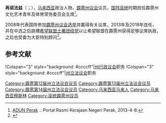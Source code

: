 {{noteTA
|G1=melayu
}}
{{Infobox Officeholder
|honorific-prefix = [[马来西亚封衔|尊敬的]][[拿督|拿督]]<br><!--保留换行-->
|name             = 再诺法兹
|original_name    = Zainol Fadzi bin Paharudin
|honorific-suffix=[[霹雳州议会|州议员]]
|image            = 
|image_wide       = 
|office           = [[File:Flag_of_Perak.svg|border]] 霹雳州文化艺术青年及体育常务委员会主席
|1blankname          = [[霹雳苏丹|苏丹]]
|1namedata          = [[苏丹阿兹兰沙|苏丹阿兹兰沙]]
|2blankname = [[霹雳州务大臣|州务大臣]]
|2namedata    = [[赞比里|赞比里]]
|term_start       = 
|term_end         = 2018年之前
|predecessor      = 
|successor        =
|constituency_AM2 = {{zyx|双溪马立}}
|assembly2      = 霹雳州立法议会
|term_start2      = {{pmd|12a}}
|term_end2       = 
|predecessor2     = 
 |majority2       = 
 |order3            =
|office3          = 
|term_start3       = 
 |term_end3         = 
|predecessor3      = 
 |successor3        = 
|birth_date       = {{bda|1966|7|31}}
|birth_place      = {{MAS}} {{Perak}} [[下霹雳县|下霹雳县]]{{tsl|en|Langkap|冷甲}}
|residence=8, Lot PT.3801, Jln Besar Attaduri, Langkap, Perak
|death_date       = 
|death_place      =
|othername =
|nationality = {{MYS}}
|party            = {{希盟}}<br>{{土团党}}
|otherparty = {{国阵}}<br>{{巫统}}（－2018年）
|sex = 男性
|spouse           = 阿兹丽雅杜·华希达·阿布·峇卡
|children         = 5女
|religion         = [[伊斯兰教|伊斯兰教]]
|profession       = 
|alma_mater       = [[玛拉工艺大学|玛拉工艺大学]]<br>[[马来西亚工艺大学|马来西亚工艺大学]]
}}

'''再诺法兹'''（{{lang-ms|Zainol Fadzi bin Paharudin}}；{{bd|1966年|7月31日}}），[[马来西亚|马来西亚]]政治人物，[[霹雳州|霹雳]][[霹雳州议会|州议会]]{{zyx|双溪马立}}议员，[[国阵|国阵]][[巫统|巫统]]时期担任霹雳州文化艺术青年及体育常务委员会主席<ref>[http://www.perak.gov.my/index.php/kerajaan-negeri/adun-perak ADUN Perak] {{Wayback|url=http://www.perak.gov.my/index.php/kerajaan-negeri/adun-perak |date=20130122011957 }}.: Portal Rasmi Kerajaan Negeri Perak, 2013-4-8:</ref>。

2008年代表国阵参加[[2008年马来西亚大选|霹雳州议会选举]]并赢得有关议席，2013年及2018年连任，并在中选之后跳槽[[希望联盟|希望联盟]][[土著团结党|土著团结党]]以让希望联盟在霹雳州获得足够议席执政，之后也受委为大臣特别顾问<ref>{{Cite web |url=http://www.sinchew.com.my/node/1764275 |title=存档副本 |accessdate=2018-06-20 |archive-date=2018-06-20 |archive-url=https://web.archive.org/web/20180620231947/http://www.sinchew.com.my/node/1764275 |dead-url=no }}</ref>。

==参考文献==
{{Portal|马来西亚}}
{{reflist}}

{{start box}}
!Colspan="3" style="background: #ccccff"|{{Perak}}[[霹雳州行政议会|州行政议会]]职务
{{S-before|}}
{{S-title|霹雳州文化艺术青年及体育常务委员会主席|？}}
{{S-inc}}
!Colspan="3" style="background: #ccccff"|{{Perak}}[[霹雳州立法议会|州立法议会]]职务
{{S-before|<!--待补充-->}}
{{S-title|{{zyx|双溪马立}}议员|{{pmd|12a}}－至今}}
{{S-inc}}
{{end box}}
{{马来西亚人物小作品}}

[[Category:霹雳第12届州立法议会议员|Category:霹雳第12届州立法议会议员]]
[[Category:霹雳第13届州立法议会议员|Category:霹雳第13届州立法议会议员]]
[[Category:霹雳第14届州立法议会议员|Category:霹雳第14届州立法议会议员]]
[[Category:马来西亚马来人|Category:马来西亚马来人]]
[[Category:马来西亚穆斯林|Category:马来西亚穆斯林]]
[[Category:巫统霹雳州议员|Category:巫统霹雳州议员]]